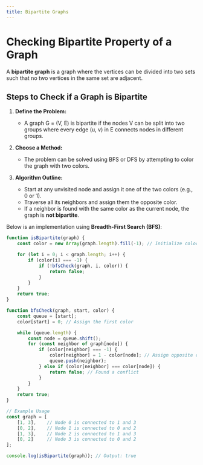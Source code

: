 ```yaml
---
title: Bipartite Graphs
---
```


# Checking Bipartite Property of a Graph

A **bipartite graph** is a graph where the vertices can be divided into two sets such that no two vertices in the same set are adjacent.

## Steps to Check if a Graph is Bipartite

1. **Define the Problem:**
   - A graph G = (V, E) is bipartite if the nodes V can be split into two groups where every edge (u, v) in E connects nodes in different groups.
2. **Choose a Method:**
   - The problem can be solved using BFS or DFS by attempting to color the graph with two colors.

3. **Algorithm Outline:**
   - Start at any unvisited node and assign it one of the two colors (e.g., 0 or 1).
   - Traverse all its neighbors and assign them the opposite color.
   - If a neighbor is found with the same color as the current node, the graph is **not bipartite**.

Below is an implementation using **Breadth-First Search (BFS)**:

```JavaScript
function isBipartite(graph) {
    const color = new Array(graph.length).fill(-1); // Initialize colors as uncolored (-1)

    for (let i = 0; i < graph.length; i++) {
        if (color[i] === -1) {
            if (!bfsCheck(graph, i, color)) {
                return false;
            }
        }
    }
    return true;
}

function bfsCheck(graph, start, color) {
    const queue = [start];
    color[start] = 0; // Assign the first color

    while (queue.length) {
        const node = queue.shift();
        for (const neighbor of graph[node]) {
            if (color[neighbor] === -1) {
                color[neighbor] = 1 - color[node]; // Assign opposite color
                queue.push(neighbor);
            } else if (color[neighbor] === color[node]) {
                return false; // Found a conflict
            }
        }
    }
    return true;
}

// Example Usage
const graph = [
    [1, 3],    // Node 0 is connected to 1 and 3
    [0, 2],    // Node 1 is connected to 0 and 2
    [1, 3],    // Node 2 is connected to 1 and 3
    [0, 2]     // Node 3 is connected to 0 and 2
];

console.log(isBipartite(graph)); // Output: true
```

